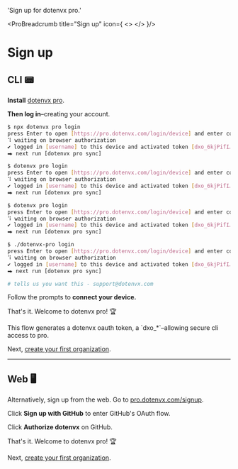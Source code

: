 

  'Sign up for dotenvx pro.'

<ProBreadcrumb title="Sign up" icon={
  <>
    <DotenvxProIcon className="h-9 w-9 text-[#0080FF]"/>
  </>
}/>
# Sign up
<GuideHeading lead={description} />

## CLI 📟

**Install** [dotenvx pro](https://github.com/dotenvx/dotenvx-pro).

<InstallProCodeGroup />

**Then log in**–creating your account.

<CodeGroup>

```bash {{ title: "Npm" }}
$ npx dotenvx pro login
press Enter to open [https://pro.dotenvx.com/login/device] and enter code [D9C1-03BC]... (Y/n)
⠹ waiting on browser authorization
✔ logged in [username] to this device and activated token [dxo_6kjPifI…]
⮕ next run [dotenvx pro sync]
```

```bash {{ title: "Curl" }}
$ dotenvx pro login
press Enter to open [https://pro.dotenvx.com/login/device] and enter code [D9C1-03BC]... (Y/n)
⠹ waiting on browser authorization
✔ logged in [username] to this device and activated token [dxo_6kjPifI…]
⮕ next run [dotenvx pro sync]
```

```bash {{ title: "Brew" }}
$ dotenvx pro login
press Enter to open [https://pro.dotenvx.com/login/device] and enter code [D9C1-03BC]... (Y/n)
⠹ waiting on browser authorization
✔ logged in [username] to this device and activated token [dxo_6kjPifI…]
⮕ next run [dotenvx pro sync]

```

```bash {{ title: "GitHub Releases" }}
$ ./dotenvx-pro login
press Enter to open [https://pro.dotenvx.com/login/device] and enter code [D9C1-03BC]... (Y/n)
⠹ waiting on browser authorization
✔ logged in [username] to this device and activated token [dxo_6kjPifI…]
⮕ next run [dotenvx pro sync]
```

```bash {{ title: "Windows" }}
# tells us you want this - support@dotenvx.com
```

</CodeGroup>

Follow the prompts to **connect your device.**

<ScreenshotBrowser url='https://github.com/user-attachments/assets/5369b5d4-5c2b-4bc6-94f2-97f55d2ca194' www='pro.dotenvx.com' width='md:w-4/6' />

That's it. Welcome to dotenvx pro! 🏆

<Note>
  This flow generates a dotenvx oauth token, a `dxo_*`–allowing secure cli access to pro.
</Note>

Next, [create your first organization](/docs/pro/new-organization). 

<hr/>

## Web 🖥️

Alternatively, sign up from the web. Go to [pro.dotenvx.com/signup](https://pro.dotenvx.com/signup).

<ScreenshotBrowser url='https://github.com/user-attachments/assets/21c9a2f7-46a8-41ba-9191-a502c8aae855' www='pro.dotenvx.com' width='md:w-4/6' />

Click **Sign up with GitHub** to enter GitHub's OAuth flow.

<ScreenshotBrowser url='https://github.com/user-attachments/assets/58ce2673-d33f-4ace-9696-33ecde6e4093' www='github.com' width='md:w-4/6' />

Click **Authorize dotenvx** on GitHub.

<ScreenshotBrowser url='https://github.com/user-attachments/assets/887d0b38-8fbe-426d-9665-60e2c5b76bd2' www='pro.dotenvx.com' width='md:w-4/6' />

That's it. Welcome to dotenvx pro! 🏆

Next, [create your first organization](/docs/pro/new-organization). 
